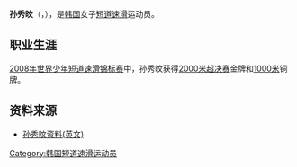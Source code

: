 {{blpunsourced|time=2019-02-15T01:22:03+00:00}}
{{MedalTableTop}}
{{MedalSport | 女子[[短道速滑|短道速滑]]}}
{{MedalCountry|{{KOR}}}}
{{MedalCompetition | [[世界短道速滑锦标赛|世界锦标赛]]}}
{{MedalBronze | [[2012年世界短道速滑锦标赛|2012年上海]] | [[2012年世界短道速滑锦标赛|3000米接力]]}}
{{MedalCompetition | [[世界少年短道速滑锦标赛|世界少年锦标赛]]}}
{{MedalGold | [[世界少年短道速滑锦标赛|2008年波尔查诺]] | [[世界少年短道速滑锦标赛|2000米超决赛]]}}
{{MedalBronze | 2008年波尔查诺 | [[世界少年短道速滑锦标赛|1000米]]}}
{{MedalBottom}}

'''孙秀旼'''（{{kor|hanja=孫秀旼|k=손수민|rm=Sun Soo-Min}}，{{bd|1991年|10月15日|catIdx=Sun Soo-Min}}），是[[韩国|韩国]]女子[[短道速滑|短道速滑]]运动员。

==职业生涯==
[[世界少年短道速滑锦标赛|2008年世界少年短道速滑锦标赛]]中，孙秀旼获得[[世界少年短道速滑锦标赛|2000米超决赛]]金牌和[[世界少年短道速滑锦标赛|1000米]]铜牌。

==资料来源==
*[http://shorttrackonline.info/skaterbio.php?id=STKOR21510199101 孙秀旼资料(英文)] {{Wayback|url=http://shorttrackonline.info/skaterbio.php?id=STKOR21510199101 |date=20160304104158 }}

{{DEFAULTSORT:Sun Soo-Min}}
[[Category:韩国短道速滑运动员|Category:韩国短道速滑运动员]]
{{Korea-bio-stub}}